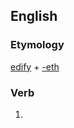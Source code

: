 ==English==

===Etymology===
[[edify]] + [[-eth]]

===Verb===
{{head|en|verb form}}

# {{en-archaic third-person singular of|edify}}